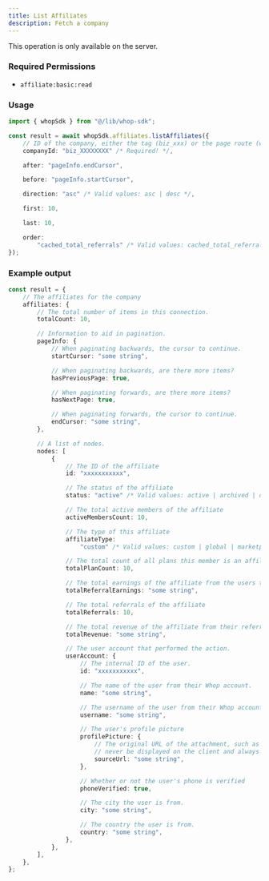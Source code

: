 ```yaml
---
title: List Affiliates
description: Fetch a company
---
```

<Note>This operation is only available on the server.</Note>

### Required Permissions
 - `affiliate:basic:read`

### Usage

```typescript
import { whopSdk } from "@/lib/whop-sdk";

const result = await whopSdk.affiliates.listAffiliates({
	// ID of the company, either the tag (biz_xxx) or the page route (whop-dev)
	companyId: "biz_XXXXXXXX" /* Required! */,

	after: "pageInfo.endCursor",

	before: "pageInfo.startCursor",

	direction: "asc" /* Valid values: asc | desc */,

	first: 10,

	last: 10,

	order:
		"cached_total_referrals" /* Valid values: cached_total_referrals | cached_total_rewards | created_at | id */,
});

```

### Example output

```typescript
const result = {
	// The affiliates for the company
	affiliates: {
		// The total number of items in this connection.
		totalCount: 10,

		// Information to aid in pagination.
		pageInfo: {
			// When paginating backwards, the cursor to continue.
			startCursor: "some string",

			// When paginating backwards, are there more items?
			hasPreviousPage: true,

			// When paginating forwards, are there more items?
			hasNextPage: true,

			// When paginating forwards, the cursor to continue.
			endCursor: "some string",
		},

		// A list of nodes.
		nodes: [
			{
				// The ID of the affiliate
				id: "xxxxxxxxxxx",

				// The status of the affiliate
				status: "active" /* Valid values: active | archived | deleted */,

				// The total active members of the affiliate
				activeMembersCount: 10,

				// The type of this affiliate
				affiliateType:
					"custom" /* Valid values: custom | global | marketplace | passholder */,

				// The total count of all plans this member is an affiliate for
				totalPlanCount: 10,

				// The total earnings of the affiliate from the users they referred
				totalReferralEarnings: "some string",

				// The total referrals of the affiliate
				totalReferrals: 10,

				// The total revenue of the affiliate from their referrals
				totalRevenue: "some string",

				// The user account that performed the action.
				userAccount: {
					// The internal ID of the user.
					id: "xxxxxxxxxxx",

					// The name of the user from their Whop account.
					name: "some string",

					// The username of the user from their Whop account.
					username: "some string",

					// The user's profile picture
					profilePicture: {
						// The original URL of the attachment, such as a direct link to S3. This should
						// never be displayed on the client and always passed to an Imgproxy transformer.
						sourceUrl: "some string",
					},

					// Whether or not the user's phone is verified
					phoneVerified: true,

					// The city the user is from.
					city: "some string",

					// The country the user is from.
					country: "some string",
				},
			},
		],
	},
};

```
